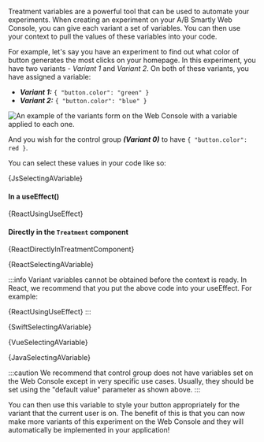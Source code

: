 




Treatment variables are a powerful tool that can be used to automate your experiments.
When creating an experiment on your A/B Smartly Web Console, you can give each variant
a set of variables. You can then use your context to pull the values of these variables
into your code.

For example, let's say you have an experiment to find out what color of
button generates the most clicks on your homepage. In this experiment, you have
two variants - _Variant 1_ and _Variant 2_. On both of these variants, you
have assigned a variable:

- **_Variant 1:_** `{ "button.color": "green" }`
- **_Variant 2:_** `{ "button.color": "blue" }`

<img
  src="/img/variant-variables.png"
  alt="An example of the variants form on the Web Console with a variable applied to each one."
/>

And you wish for the control group **_(Variant 0)_** to have `{ "button.color": red }`.

You can select these values in your code like so:

<Tabs groupId="language">

<TabItem value="js" label="Javascript">

<CodeBlock language="js">{JsSelectingAVariable}</CodeBlock>

<ConfigApi />

</TabItem>

<TabItem value="react" label="React">

#### In a useEffect()

<CodeBlock language="jsx">{ReactUsingUseEffect}</CodeBlock>

#### Directly in the `Treatment` component

<CodeBlock language="jsx">{ReactDirectlyInTreatmentComponent}</CodeBlock>

<!--:::info-->
<!--Variant variables cannot be obtained before the context is ready. In React, we-->
<!--recommend that you put the above code into your useEffect. For example:-->

<!--<CodeBlock language="jsx">{ReactUsingUseEffect}</CodeBlock>-->
<!--:::-->

</TabItem>

<TabItem value="react" label="React">

<CodeBlock language="jsx">{ReactSelectingAVariable}</CodeBlock>

:::info
Variant variables cannot be obtained before the context is ready. In React, we
recommend that you put the above code into your useEffect. For example:

<CodeBlock language="jsx">{ReactUsingUseEffect}</CodeBlock>
:::

</TabItem>

<Tabitem value="swift" label="Swift">

<CodeBlock language="swift">{SwiftSelectingAVariable}</CodeBlock>

</Tabitem>

<TabItem value="vue" label="Vue2">

<CodeBlock language="js">{VueSelectingAVariable}</CodeBlock>

</TabItem>

<Tabitem value="java" label="Java">

<CodeBlock language="java">{JavaSelectingAVariable}</CodeBlock>

</Tabitem>

</Tabs>

:::caution
We recommend that control group does not have variables set on the Web
Console except in very specific use cases. Usually, they should be set using
the "default value" parameter as shown above.
:::

You can then use this variable to style your button appropriately for the
variant that the current user is on. The benefit of this is that you can now
make more variants of this experiment on the Web Console and they will
automatically be implemented in your application!
